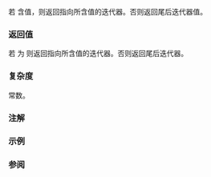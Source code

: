 {{cpp/utility/optional/title|begin}}
{{cpp/utility/optional/navbar}}
{{dcl begin}}
{{dcl|since=c++26|
constexpr iterator begin() noexcept;
}}
{{dcl|since=c++26|
constexpr const_iterator begin() const noexcept;
}}
{{dcl end}}

若 {{c|*this}} 含值，则返回指向所含值的迭代器。否则返回尾后迭代器值。

{{image|range-begin-end.svg}}

===返回值===
若 {{c|has_value()}} 为 {{c|true}} 则返回指向所含值的迭代器。否则返回尾后迭代器。

===复杂度===
常数。

===注解===
{{feature test macro|std=C++26|value=202406L|__cpp_lib_optional_range_support|{{tt|std::optional}} 的范围支持}}

===示例===
{{example
|code=
#include &lt;optional&gt;
#include &lt;print&gt;
#include &lt;vector&gt;

int main()
{
    constexpr std::optional&lt;int&gt; none{std::nullopt};
    constexpr std::optional&lt;int&gt; some{42};

    static_assert(none.begin() == none.end());
    static_assert(some.begin() != some.end());

    // 支持范围 for 循环
    for (int i : none)
        std::println("'none' 的值为 {}", i);

    for (int i : some)
        std::println("'some' 的值为 {}", i);

    std::optional&lt;std::vector&lt;int&gt;&gt; many({0, 1, 2});
    for (const auto&amp; v : many)
        std::println("'many' 的值为 {}", v);
}
|output=
'some' 的值为 42
'many' 的值为 [0, 1, 2]
}}

===参阅===
{{dsc begin}}
{{dsc inc|cpp/utility/optional/dsc end}}
{{dsc end}}

{{langlinks|en|es|ja}}